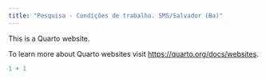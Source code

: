 ---
title: "Pesquisa - Condições de trabalho. SMS/Salvador (Ba)"
---

This is a Quarto website.

To learn more about Quarto websites visit <https://quarto.org/docs/websites>.

```{r}
1 + 1
```
